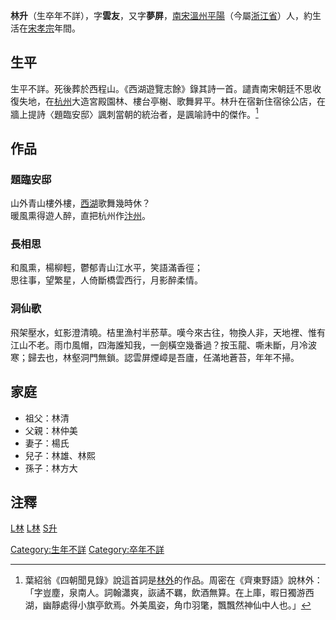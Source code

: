 '''林升'''（生卒年不詳），字'''雲友'''，又字'''夢屏'''，[[南宋|南宋]][[温州市|溫州]][[平阳县|平陽]]（今屬[[浙江省|浙江省]]）人，約生活在[[宋孝宗|宋孝宗]]年間。

== 生平 ==
生平不詳。死後葬於西程山。《西湖遊覽志餘》錄其詩一首。譴責南宋朝廷不思收復失地，在[[杭州市|杭州]]大造宮殿園林、樓台亭榭、歌舞昇平。林升在宿新住宿徐公店，在牆上提詩〈題臨安邸〉諷刺當朝的統治者，是諷喻詩中的傑作。<ref>葉紹翁《四朝聞見錄》說這首詞是[[林外|林外]]的作品。周密在《齊東野語》說林外：「字豈塵，泉南人。詞翰瀟爽，詼譎不羈，飲酒無算。在上庫，暇日獨游西湖，幽靜處得小旗亭飲焉。外美風姿，角巾羽氅，飄飄然神仙中人也。」</ref>

== 作品 ==
=== 題臨安邸 ===
山外青山樓外樓，[[西湖|西湖]]歌舞幾時休？<br>暖風熏得遊人醉，直把杭州作[[汴梁|汴州]]。
=== 長相思 ===
和風熏，楊柳輕，鬱郁青山江水平，笑語滿香徑；<br>思往事，望繁星，人倚斷橋雲西行，月影醉柔情。
=== 洞仙歌 ===
飛架壓水，虹影澄清曉。桔里漁村半菸草。嘆今來古往，物換人非，天地裡、惟有江山不老。雨巾風帽，四海誰知我，一劍橫空幾番過？按玉龍、嘶未斷，月冷波寒；歸去也，林壑洞門無鎖。認雲屏煙嶂是吾廬，任滿地蒼苔，年年不掃。

== 家庭 ==
*祖父：林清
*父親：林仲美
*妻子：楊氏
*兒子：林雄、林熙
*孫子：林方大

== 注釋 ==
{{reflist}}
[[Category:生年不詳|Category:生年不詳]]
[[Category:卒年不詳|Category:卒年不詳]]
[[category:温州人|L林]]
[[category:宋朝诗人|L林]]
[[category:林姓|S升]]